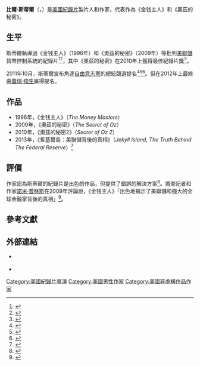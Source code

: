 {{藝人
| 姓名 = 比爾·斯蒂爾
| 類型 = 導演
| 國籍 = {{美國}}
| 出生日期 = {{Birth date and age|1948|1|20}}
| 出生地點 = {{美國}}[[俄亥俄州|俄亥俄州]]{{link-en|費爾伯恩 (俄亥俄州)|Fairborn, Ohio|費爾伯恩}}
| 職業 = 紀錄片製片人、作家
| 代表作 = 《金钱主人》<br>《奧茲的秘密》
| 網站 = {{URL|thestillreport.com}}
| IMDb = 2293007
}}
'''比爾·斯蒂爾'''（{{lang-en|William T. "Bill" Still}}，{{bd|1948年|1月20日||}}）是[[美國|美國]][[紀錄片|紀錄片]]製片人和作家，代表作為《金钱主人》和《奧茲的秘密》。

== 生平 ==
斯蒂爾執導過《金钱主人》（1996年）和《奧茲的秘密》（2009年）等批判[[美聯儲|美聯儲]]貨幣控制系統的紀錄片<ref>{{Cite news|url=http://www.vueweekly.com/front/story/cash_of_the_titans|title=Cash of the titans|date=2004-08-25|work=Vue Weekly|accessdate=2021-01-26|language=en|archiveurl=https://web.archive.org/web/20120406081917/http://www.vueweekly.com/front/story/cash_of_the_titans/|archivedate=2012-04-06}}</ref><ref>{{Cite web|title=Documentary exposes massive Federal Reserve fraud|url=https://www.wnd.com/2008/06/42574/|accessdate=2021-01-25|date=2008-06-13|publisher=WorldNetDaily|language=en-US|archive-date=2021-01-30|archive-url=https://web.archive.org/web/20210130201122/https://www.wnd.com/2008/06/42574/|dead-url=no}}</ref>，其中《奧茲的秘密》在2010年{{le|貝洛伊特國際電影節|Beloit International Film Festival}}上獲得最佳紀錄片獎<ref>{{Cite web|title=2010 BIFFY Awards|url=http://www.beloitfilmfest.org/2010-award-finalists-biffy-winners|accessdate=2021-01-26|publisher=Beloit International Film Festival|language=en|archiveurl=https://web.archive.org/web/20120801135154/http://www.beloitfilmfest.org/2010-award-finalists-biffy-winners/|archivedate=2012-08-01}}</ref>。

2011年10月，斯蒂爾宣布角逐[[自由意志黨|自由意志黨]]的總統競選提名<ref>{{Cite news|url=http://maxkeiser.com/2011/10/11/bill-still-seeks-libertarian-nomination-for-president-nationalize-the-currency-not-the-banks|title=Bill Still Seeks Libertarian Nomination for President: “Nationalize the Currency, Not the Banks”|date=2011-10-11|work=MaxKeiser.com|accessdate=2021-01-26|language=en|archivedate=2013-03-15|archiveurl=https://web.archive.org/web/20130315120935/http://maxkeiser.com/2011/10/11/bill-still-seeks-libertarian-nomination-for-president-nationalize-the-currency-not-the-banks}}</ref><ref>{{cite news|title=Bill Still Announces Run for Libertarian Party Presidential Nomination|url=https://independentpoliticalreport.com/2011/10/bill-still-announces-run-for-libertarian-party-presidential-nomination/|accessdate=2021-01-25|publisher=Independent Political Report|date=2011-10|archive-date=2021-01-30|archive-url=https://web.archive.org/web/20210130162315/https://independentpoliticalreport.com/2011/10/bill-still-announces-run-for-libertarian-party-presidential-nomination/|dead-url=no}}</ref><ref>{{cite news|title=Bill Still’s “Address to the Libertarian Nation” Contains New Proposals, Disagreements with LP Positions|url=https://independentpoliticalreport.com/2011/12/lp-pres-bill-stills-address-to-the-libertarian-nation-contains-new-proposals-disagreements-with-lp-positions/|accessdate=2021-01-25|publisher=Independent Political Report|date=2011-12|archive-date=2021-02-01|archive-url=https://web.archive.org/web/20210201222113/https://independentpoliticalreport.com/2011/12/lp-pres-bill-stills-address-to-the-libertarian-nation-contains-new-proposals-disagreements-with-lp-positions/|dead-url=no}}</ref>。但在2012年{{link-en|自由意志黨全國代表大會|Libertarian National Convention}}上最終由[[蓋瑞·強生|蓋瑞·強生]]贏得提名。

== 作品 ==

* 1996年，《金钱主人》（''The Money Masters''）
* 2009年，《奧茲的秘密》（''The Secret of Oz''）
* 2010年，《奧茲的秘密2》（''Secret of Oz 2''）
* 2013年，《哲基爾島：美聯儲背後的真相》（''Jekyll Island, The Truth Behind The Federal Reserve''）<ref>{{Cite web|title='Jekyll Island' film shocker – $4.95 today only!|url=https://www.wnd.com/2013/10/jekyll-island-film-documentary-4-95-today-only/|accessdate=2021-01-25|date=2013-10-29|publisher=WorldNetDaily|language=en-US|archive-date=2021-01-30|archive-url=https://web.archive.org/web/20210130052002/https://www.wnd.com/2013/10/jekyll-island-film-documentary-4-95-today-only/|dead-url=no}}</ref>

== 評價 ==
作家{{link-en|G·愛德華·格里芬|G. Edward Griffin}}認為斯蒂爾的紀錄片是出色的作品，但提供了錯誤的解決方案<ref>{{Cite web|title=MEET BILL STILL, FIAT-MONEY ADVOCATE|url=http://www.freedomforceinternational.org/freedomcontent.cfm?fuseaction=meetstill|accessdate=2021-01-26|last=Griffin|first=G. Edward|publisher=Freedom Force International|language=en|archiveurl=https://web.archive.org/web/20120516015243/http://www.freedomforceinternational.org/freedomcontent.cfm?fuseaction=meetstill|archivedate=2012-05-16}}</ref>。調查記者和作家[[諾米·普林斯|諾米·普林斯]]在2009年評論說，《金钱主人》「出色地揭示了美聯儲和強大的全球金融家背後的真相」<ref>{{Cite web|title=Three Documentaries on the Federal Reserve|url=http://www.cineaste.com/articles/three-documentaries-on-the-federal-reserve|accessdate=2021-01-26|author=|date=|last=Prins|first=Nomi|language=en|archiveurl=https://web.archive.org/web/20121216095923/http://www.cineaste.com/articles/three-documentaries-on-the-federal-reserve|archivedate=2012-12-16|quote=The Money Masters, is simply outstanding. Directed and narrated by Bill Still, it does a superb job of revealing the truth behind the Fed and the powerful global financiers whose self-interest has dictated our banking system from the beginning.}}</ref>。

== 參考文獻 ==
{{Reflist|2}}

== 外部連結 ==

* {{官方網站|https://thestillreport.com/}} {{en}}
* {{IMDb name|2293007}}

{{Authority control}}

{{DEFAULTSORT:Still, Bill}}
[[Category:美國紀錄片導演|Category:美國紀錄片導演]]
[[Category:美國男性作家|Category:美國男性作家]]
[[Category:美國非虛構作品作家|Category:美國非虛構作品作家]]